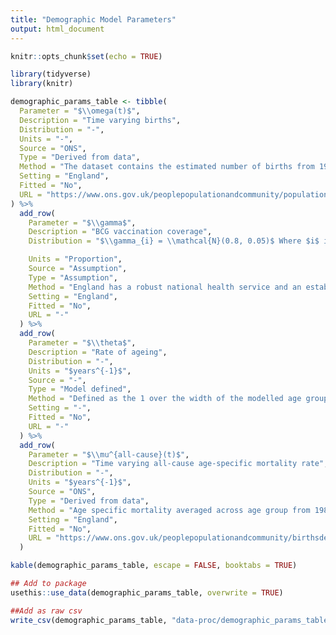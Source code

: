 ```yaml
---
title: "Demographic Model Parameters"
output: html_document
---
```



```r
knitr::opts_chunk$set(echo = TRUE)
```

```r
library(tidyverse)
library(knitr)
```

```r
demographic_params_table <- tibble(
  Parameter = "$\\omega(t)$",
  Description = "Time varying births",
  Distribution = "-",
  Units = "-",
  Source = "ONS",
  Type = "Derived from data",
  Method = "The dataset contains the estimated number of births from 1929-2015 in England. From 2016 onwards the numbers of births are projections as published by ONS.",
  Setting = "England",
  Fitted = "No",
  URL = "https://www.ons.gov.uk/peoplepopulationandcommunity/populationandmigration/populationestimates/datasets/vitalstatisticspopulationandhealthreferencetables, https://www.ons.gov.uk/peoplepopulationandcommunity/populationandmigration/populationprojections/datasets/tablea14principalprojectionenglandsummary"
) %>%
  add_row(
    Parameter = "$\\gamma$",
    Description = "BCG vaccination coverage",
    Distribution = "$\\gamma_{i} = \\mathcal{N}(0.8, 0.05)$ Where $i$ is the age group vaccinated.",

    Units = "Proportion",
    Source = "Assumption",
    Type = "Assumption",
    Method = "England has a robust national health service and an established system for providing BCG vaccination.",
    Setting = "England",
    Fitted = "No",
    URL = "-"
  ) %>%
  add_row(
    Parameter = "$\\theta$",
    Description = "Rate of ageing",
    Distribution = "-",
    Units = "$years^{-1}$",
    Source = "-",
    Type = "Model defined",
    Method = "Defined as the 1 over the width of the modelled age groups.",
    Setting = "-",
    Fitted = "No",
    URL = "-"
  ) %>%
  add_row(
    Parameter = "$\\mu^{all-cause}(t)$",
    Description = "Time varying all-cause age-specific mortality rate",
    Distribution = "-",
    Units = "$years^{-1}$",
    Source = "ONS",
    Type = "Derived from data",
    Method = "Age specific mortality averaged across age group from 1981-2015. From 2016 onwards, and prior to 1981, mortality rates are modelled using a exponential model fit to data from 1981 until 2015.",
    Setting = "England",
    Fitted = "No",
    URL = "https://www.ons.gov.uk/peoplepopulationandcommunity/birthsdeathsandmarriages/lifeexpectancies/datasets/nationallifetablesenglandreferencetables"
  )
```


```r
kable(demographic_params_table, escape = FALSE, booktabs = TRUE)
```


```r
## Add to package
usethis::use_data(demographic_params_table, overwrite = TRUE)

##Add as raw csv
write_csv(demographic_params_table, "data-proc/demographic_params_table.csv")
```
